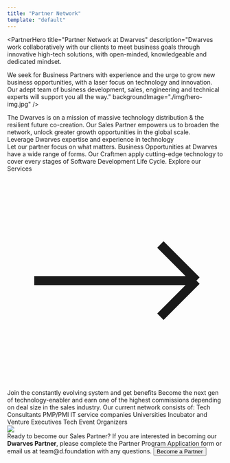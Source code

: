 ```yaml
---
title: "Partner Network"
template: "default"
---
```


<PartnerHero 
  title="Partner Network at Dwarves"
  description="Dwarves work collaboratively with our clients to meet business goals through innovative high-tech solutions, with open-minded, knowledgeable and dedicated mindset.
  
  We seek for Business Partners with experience and the urge to grow new business opportunities, with a laser focus on technology and innovation. Our adept team of business development, sales, engineering and technical experts will support you all the way."
  backgroundImage="./img/hero-img.jpg"
/>

<Section className="py-24">
  <div className="max-w-3xl">
    <Paragraph className="text-3xl mb-6 leading-tight">
      The Dwarves is on a mission of massive technology distribution & the resilient future co-creation.
    </Paragraph>
    <Paragraph className="text-xl text-foreground">
      Our Sales Partner empowers us to broaden the network, unlock greater growth opportunities in the global scale.
    </Paragraph>
  </div>
</Section>

<Section className="bg-alabaster py-24">
  <Paragraph className="text-3xl mb-6 leading-tight">
    Leverage Dwarves expertise and experience in technology
  </Paragraph>
  <div className="max-w-4xl space-y-4">
    <Paragraph className="text-xl text-foreground">
      Let our partner focus on what matters. Business Opportunities at Dwarves have a wide range of forms. 
      Our Craftmen apply cutting-edge technology to cover every stages of Software Development Life Cycle.
    </Paragraph>
    <Link href="/#services" className="inline-flex items-center text-primary font-medium text-xl">
      Explore our Services
      <svg className="w-5 h-5 ml-2" fill="none" stroke="currentColor" viewBox="0 0 24 24">
        <path strokeLinecap="round" strokeLinejoin="round" strokeWidth={2} d="M17 8l4 4m0 0l-4 4m4-4H3" />
      </svg>
    </Link>
  </div>
</Section>

<Section>
  <Flex>
    <div className="flex-auto flex flex-col gap-6 justify-center text-xl">
      <Paragraph className="text-3xl leading-tight">
        Join the constantly evolving system
        and get benefits
      </Paragraph>
     <Paragraph className="text-xl text-foreground">
        Become the next gen of technology-enabler and earn one of the highest commissions depending on deal
        size in the sales industry.
      </Paragraph>
     <Paragraph className="text-xl text-foreground">
        Our current network consists of:
      </Paragraph>
      <UnorderedList class="list-[circle] pl-5 md:columns-2 **:not-first:mt-2">
        <ListItem>Tech Consultants</ListItem>
        <ListItem>PMP/PMI</ListItem>
        <ListItem>IT service companies</ListItem>
        <ListItem>Universities</ListItem>
        <ListItem>Incubator and Venture Executives</ListItem>
        <ListItem>Tech Event Organizers</ListItem>
      </UnorderedList>
    </div>
    <Container class="hidden xl:block flex-none">
      <img src="./svg/benefits.svg" />
    </Container>
  </Flex>
</Section>

<Container as="section" className="py-16 bg-secondary text-white relative bg-cover bg-center w-full max-w-none" bgImage="./img/cta-bg.jpg">
  <div className="text-center">
    <Paragraph className="text-3xl leading-tight">
      Ready to become our Sales Partner?
    </Paragraph>
    <Column className="max-w-2xl mx-auto gap-8">
      <Paragraph className="text-xl">
        If you are interested in becoming our <strong>Dwarves Partner</strong>, 
        please complete the Partner Program Application form or email us at
        <Link href="mailto:team@d.foundation" className="text-white font-medium inline">team@d.foundation</Link>
        with any questions.
      </Paragraph>
      <Button
        href="https://airtable.com/shrOGTeQxz6EsSL0u"
        target="_blank"
        rel="noopener noreferrer"
        className="w-fit self-center flex-none"
      >
        Become a Partner
      </Button>
    </Column>
  </div>
</Container>
